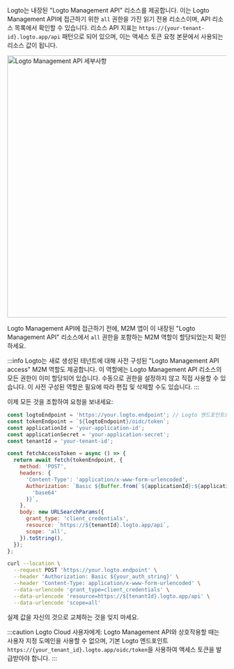 Logto는 내장된 "Logto Management API" 리소스를 제공합니다. 이는 Logto Management API에 접근하기 위한 `all` 권한을 가진 읽기 전용 리소스이며, API 리소스 목록에서 확인할 수 있습니다. 리소스 API 지표는 `https://{your-tenant-id}.logto.app/api` 패턴으로 되어 있으며, 이는 액세스 토큰 요청 본문에서 사용되는 리소스 값이 됩니다.

<img alt="Logto Management API 세부사항" src={LogtoManagementApiSrc} width="600px" />

Logto Management API에 접근하기 전에, M2M 앱이 이 내장된 "Logto Management API" 리소스에서 `all` 권한을 포함하는 M2M 역할이 할당되었는지 확인하세요.

:::info
Logto는 새로 생성된 테넌트에 대해 사전 구성된 "Logto Management API access" M2M 역할도 제공합니다. 이 역할에는 Logto Management API 리소스의 모든 권한이 이미 할당되어 있습니다. 수동으로 권한을 설정하지 않고 직접 사용할 수 있습니다. 이 사전 구성된 역할은 필요에 따라 편집 및 삭제할 수도 있습니다.
:::

이제 모든 것을 조합하여 요청을 보내세요:

<Tabs>

<TabItem value="Node.js" label="Node.js">

```js
const logtoEndpoint = 'https://your.logto.endpoint'; // Logto 엔드포인트로 교체하세요
const tokenEndpoint = `${logtoEndpoint}/oidc/token`;
const applicationId = 'your-application-id';
const applicationSecret = 'your-application-secret';
const tenantId = 'your-tenant-id';

const fetchAccessToken = async () => {
  return await fetch(tokenEndpoint, {
    method: 'POST',
    headers: {
      'Content-Type': 'application/x-www-form-urlencoded',
      Authorization: `Basic ${Buffer.from(`${applicationId}:${applicationSecret}`).toString(
        'base64'
      )}`,
    },
    body: new URLSearchParams({
      grant_type: 'client_credentials',
      resource: `https://${tenantId}.logto.app/api`,
      scope: 'all',
    }).toString(),
  });
};
```

</TabItem>

<TabItem value="cURL" label="cURL">

```bash
curl --location \
  --request POST 'https://your.logto.endpoint' \
  --header 'Authorization: Basic ${your_auth_string}' \
  --header 'Content-Type: application/x-www-form-urlencoded' \
  --data-urlencode 'grant_type=client_credentials' \
  --data-urlencode 'resource=https://${tenantId}.logto.app/api' \
  --data-urlencode 'scope=all'
```

실제 값을 자신의 것으로 교체하는 것을 잊지 마세요.

</TabItem>

</Tabs>

:::caution
Logto Cloud 사용자에게: Logto Management API와 상호작용할 때는 사용자 지정 도메인을 사용할 수 없으며, 기본 Logto 엔드포인트 `https://{your_tenant_id}.logto.app/oidc/token`을 사용하여 액세스 토큰을 발급받아야 합니다.
:::
